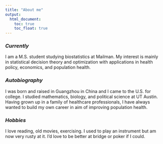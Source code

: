 ```yaml
---
title: "About me"
output: 
  html_document:
    toc: true
    toc_float: true
---
```


### *Currently*

I am a M.S. student studying biostatistics at Mailman. My interest is mainly in statistical decision theory and optimization with applications in health policy, economics, and population health.

### *Autobiography*

I was born and raised in Guangzhou in China and I came to the U.S. for college. I studied mathematics, biology, and political science at UT Austin. Having grown up in a family of healthcare professionals, I have always wanted to build my own career in aim of improving population health.

### *Hobbies*

I love reading, old movies, exercising. I used to play an instrument but am now very rusty at it. I'd love to be better at bridge or poker if I could.